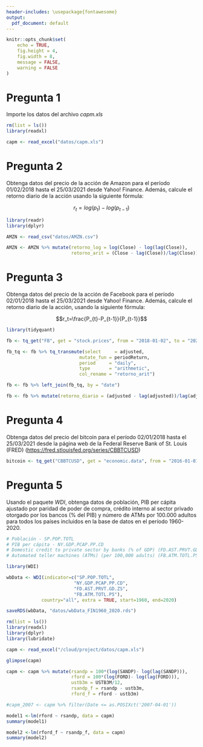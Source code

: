 ```yaml
---
header-includes: \usepackage{fontawesome}
output:
  pdf_document: default
---
```



\begin{center}
			\includegraphics[width=1.4cm]{logo.jpg}\\
			\vspace{0.5cm}
			\LARGE{\textbf{R para finanzas}}\\
			\textbf{Guía de Ejercicios 2}\\
			\vspace{0.2cm}
      \textit{Importación de datos}\\
\end{center}

\vspace{1cm}
\begin{flushright}
  \textbf{Profesor}: \textit{Víctor Macías E.}  
\end{flushright}




```r
knitr::opts_chunk$set(
	echo = TRUE,
	fig.height = 4,
	fig.width = 8,
	message = FALSE,
	warning = FALSE
)
```


# Pregunta 1

Importe los datos del archivo *capm.xls*

```r
rm(list = ls())
library(readxl)

capm <- read_excel("datos/capm.xls")

```


# Pregunta 2

Obtenga datos del precio de la acción de Amazon para el período 01/02/2018 hasta el 25/03/2021 desde Yahoo! Finance. Además, calcule el retorno diario de la acción usando la siguiente fórmula:

$$r_t=log(p_t)-log(p_{t-1})$$

```r
library(readr)
library(dplyr)

AMZN <- read_csv("datos/AMZN.csv")
```

```r
AMZN <- AMZN %>% mutate(retorno_log = log(Close) - log(lag(Close)),
                        retorno_arit = (Close - lag(Close))/lag(Close))
```


# Pregunta 3

Obtenga datos del precio de la acción de Facebook para el período 02/01/2018 hasta el 25/03/2021 desde Yahoo! Finance. Además, calcule el retorno diario de la acción, usando la siguiente fórmula:

$$r_t=\frac{P_{t}-P_{t-1}}{P_{t-1}}$$

```r
library(tidyquant)

fb <- tq_get("FB", get = "stock.prices", from = "2018-01-02", to = "2021-03-26") 
```

```r
fb_tq <- fb %>% tq_transmute(select     = adjusted,
                           mutate_fun = periodReturn,
                           period     = "daily", 
                           type       = "arithmetic",
                           col_rename = "retorno_arit")

fb <- fb %>% left_join(fb_tq, by = "date")
```

```r
fb <- fb %>% mutate(retorno_diario = (adjusted - lag(adjusted))/lag(adjusted))
```


# Pregunta 4

Obtenga datos del precio del bitcoin para el período 02/01/2018 hasta el 25/03/2021 desde la página web de la Federal Reserve Bank of St. Louis (FRED) (<https://fred.stlouisfed.org/series/CBBTCUSD>)

```r
bitcoin <- tq_get("CBBTCUSD", get = "economic.data", from = "2016-01-01", to = "2021-03-25")
```


# Pregunta 5

Usando el paquete *WDI*, obtenga datos de población, PIB per cápita ajustado por paridad de poder de compra, crédito interno al sector privado otorgado por los bancos (% del PIB) y número de ATMs por $100.000$ adultos para todos los países incluidos en la base de datos en el período 1960-2020.

```r
# Población - SP.POP.TOTL
# PIB per cápita - NY.GDP.PCAP.PP.CD
# Domestic credit to private sector by banks (% of GDP) (FD.AST.PRVT.GD.ZS)
# Automated teller machines (ATMs) (per 100,000 adults) (FB.ATM.TOTL.P5)

library(WDI)

wbData <- WDI(indicator=c("SP.POP.TOTL", 
                         "NY.GDP.PCAP.PP.CD", 
                         "FD.AST.PRVT.GD.ZS", 
                         "FB.ATM.TOTL.P5"), 
             country="all", extra = TRUE, start=1960, end=2020)

saveRDS(wbData, "datos/wbData_FIN1960_2020.rds")
```




```r
rm(list = ls())
library(readxl)
library(dplyr)
library(lubridate)

capm <- read_excel("/cloud/project/datos/capm.xls")

glimpse(capm)

capm <- capm %>% mutate(rsandp = 100*(log(SANDP)- log(lag(SANDP))),
                        rford = 100*(log(FORD)- log(lag(FORD))),
                        ustb3m = USTB3M/12,
                        rsandp_f = rsandp - ustb3m,
                        rford_f = rford - ustb3m) 

#capm_2007 <- capm %>% filter(Date <= as.POSIXct('2007-04-01'))

model1 <-lm(rford ~ rsandp, data = capm)
summary(model1)

model2 <-lm(rford_f ~ rsandp_f, data = capm)
summary(model2)

```
